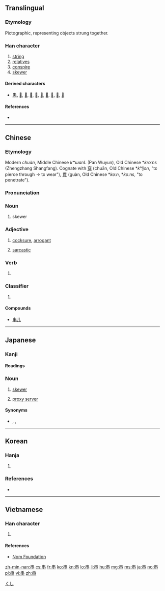==Translingual==

===Etymology===
Pictographic, representing objects strung together.

===Han character===
{{Han char|rn=2|rad=丨|as=06|sn=7|four=50006|canj=LL|ids=⿻丨吕}}

# [[string]]
# [[relatives]]
# [[conspire]]
# [[skewer]]

====Derived characters====
* [[患]], [[𠁷]], [[𠁸]], [[𠁺]], [[𠁻]], [[𠳡]], [[𢈢]], [[𫡌]], [[𫡍]], [[𫡎]]

====References====
* {{Han ref|kx=0080.020|dkj=00080|dj=0162.030|hdz=10030.020|uh=4E32|ud=20018|bh=A6EA|bd=42730}}

----

==Chinese==
{{zh-forms}}

===Etymology===
Modern ''chuàn'', Middle Chinese ''kʷɯan''L (Pan Wuyun), Old Chinese *''kroːns'' (Zhengzhang Shangfang). Cognate with [[穿]] (chuān, Old Chinese *''kʰljon'', "to pierce through → to wear"), [[貫]] (guàn, Old Chinese *''koːn'', *''koːns'', "to penetrate").

===Pronunciation===
{{zh-pron
|m=chuàn
|c=cyun3,gwaan3
|mc=y
|oc=y
|ma=Zh-chuàn.ogg
|cat=n,adj,v,cls
}}

===Noun===
{{zh-noun}}

# skewer

===Adjective===
{{zh-adj}}

# {{context|slang|lang=yue}} [[cocksure]], [[arrogant]]
# {{context|slang|lang=yue}} [[sarcastic]]

===Verb===
{{zh-verb}}

# {{rfdef|lang=zh}}

===Classifier===
{{zh-cls}}

# {{rfdef|lang=zh}}
#: {{zh-usex|一 串 珠子|a '''string''' of beads}}

====Compounds====
* [[串儿]]

----

==Japanese==

===Kanji===
{{ja-kanji|grade=7|rs=丨06}}

====Readings====
{{ja-readings
|goon=[[けん]] (ken), [[せん]] (sen)
|kanon=[[かん]] (kan), [[せん]] (sen)
|kun=[[くし]] (kushi), [[つらぬく]] (串く, tsuranuku)
}}

{{ja-kanjitab|くし|yomi=k}}

===Noun===
{{ja-noun|くし}}

# [[skewer]]
# {{cx|slang|computing|lang=ja}} [[proxy server]]
#: {{ja-usex|中国'''串'''を使わないと|ちゅうごく '''くし''' を つかわない と|if you don't use a China '''proxy server'''}}

====Synonyms====
* {{sense|proxy}} {{ja-r|プロクシ}}, {{ja-r|プロクシ サーバー}}, {{ja-r|串鯖|くしさば}}

[[Category:ja:Cooking|くし]]

----

==Korean==

===Hanja===
{{ko-hanja|hangeul=[[곶]], [[관]], [[천]], [[찬]]|rv=got, gwan, cheon, chan|mr=kot, kwan, ch'ŏn, ch'an|eumhun=[[땅 이름]], [[꿸]], [[꿰미]], [[꼬챙이]]|ehrv=ttang ireum, kkwel, kkwemi, kkochaengi|ehmr=ttang irǔm, kkwel, kkwemi,, kkoch'aengi|ehy=}}

# {{defn|lang=ko|sort=丨06}}

===References===
* {{Hanja ref|nav=8116}}

----

==Vietnamese==

===Han character===
{{vi-hantu|[[xuyến]], [[quán]], [[xiên]], [[xuyên]]|rs=丨06}}

# {{defn|lang=vi|sort=丨06}}

====References====
*[http://nomfoundation.org/common/nom_details.php?codepoint=4e32 Nom Foundation]

[[zh-min-nan:串]]
[[cs:串]]
[[fr:串]]
[[ko:串]]
[[kn:串]]
[[lo:串]]
[[li:串]]
[[hu:串]]
[[mg:串]]
[[ms:串]]
[[ja:串]]
[[no:串]]
[[pl:串]]
[[vi:串]]
[[zh:串]]